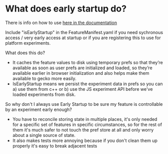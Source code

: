 # What does early startup do?
There is info on how to use [here in the documentation](https://experimenter.info/desktop-feature-api/#registering-a-new-feature)

Include "isEarlyStartup" in the FeatureManifest.yaml if you need sychronous access / very early access at startup or if you are registering this to use for platform experiments.

What does this do?
* It caches the feature values to disk using temporary prefs so that they’re available as soon as user prefs are initialized and loaded, so they’re available earlier in browser initialization and also helps make them available to gecko more easily.
* IsEarlyStartup means we persist the experiment data in prefs so you can a) use them from c++ or b) use the JS experiment API before we've loaded experiments from disk.

So why don't I always use Early Startup to be sure my feature is controllable by an experiment early enough?
* You have to reconcile storing state in multiple places, it's only needed for a specific set of features in specific circumstances, so for the rest of them it's much safer to not touch the pref store at all and only worry about a single source of state.
* It also makes tests more annoying because if you don't clean them up properly it's easy to break adjacent tests
